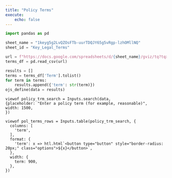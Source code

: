 ```yaml
---
title: "Policy Terms"
execute:
    echo: false
---
```


```python
import pandas as pd
```

```python
sheet_name = "1keyg5g2LvQZOsFTb-uurTDQJY65g5vRgp-lzhOMllNQ"
sheet_id = "Key_Legal_Terms"
```

```python
url = f"https://docs.google.com/spreadsheets/d/{sheet_name}/gviz/tq?tqx=out:csv&sheet={sheet_id}"
terms_df = pd.read_csv(url)
```

```python
results = []
terms = terms_df['Term'].tolist()
for term in terms:
    results.append({'term': str(term)})
ojs_define(data = results)
```

```ojs
viewof policy_trm_search = Inputs.search(data, 
{placeholder: "Enter a policy term (for example, reasonable)", 
width: 1500,
})
```
```{=html}
<div class="entries-wrap">
```
```ojs

viewof pol_terms_rows = Inputs.table(policy_trm_search, {
  columns: [
    'term',
  ],
  format: {
    'term': x => htl.html`<button type="button" style="border-radius: 20px;" class="options">${x}</button>`,
  },
  width: { 
    term: 900,
  },
})
```
```{=html}
</div>
```

